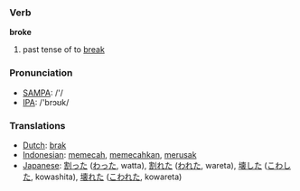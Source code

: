 === Verb ===

'''broke'''

# past tense of to [[break]]

=== Pronunciation ===
*[[w:SAMPA|SAMPA]]: /'/
*[[w:IPA|IPA]]: /'brɔʊk/

=== Translations ===
*[[Dutch]]: [[brak]]
*[[Indonesian]]: [[pecah|memecah]], [[pecah|memecahkan]], [[rusak|merusak]]
*[[Japanese]]: [[割った]] ([[わった]], watta), [[割れた]] ([[われた]], wareta), [[壊した]] ([[こわした]], kowashita), [[壊れた]] ([[こわれた]], kowareta)